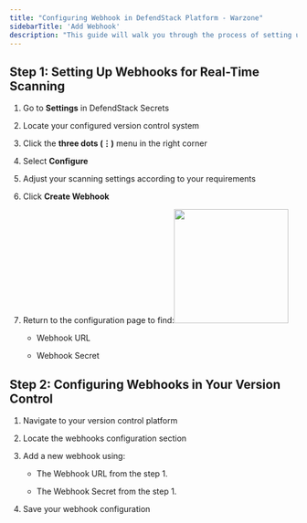 ```yaml
---
title: "Configuring Webhook in DefendStack Platform - Warzone"
sidebarTitle: 'Add Webhook'
description: "This guide will walk you through the process of setting up DefendStack Platform Warzone for your webhook in version control system and enabling real-time scanning capabilities."
---
```



## Step 1: Setting Up Webhooks for Real-Time Scanning

1. Go to **Settings** in DefendStack Secrets

2. Locate your configured version control system

3. Click the **three dots (⋮)** menu in the right corner

4. Select **Configure**

5. Adjust your scanning settings according to your requirements

6. Click **Create Webhook**

7. Return to the configuration page to find:<img height="200" src="/webhook.png" />

   * Webhook URL

   * Webhook Secret

## Step 2: Configuring Webhooks in Your Version Control

1. Navigate to your version control platform

2. Locate the webhooks configuration section

3. Add a new webhook using:

   * The Webhook URL from the step 1.

   * The Webhook Secret from the step 1.

4. Save your webhook configuration
